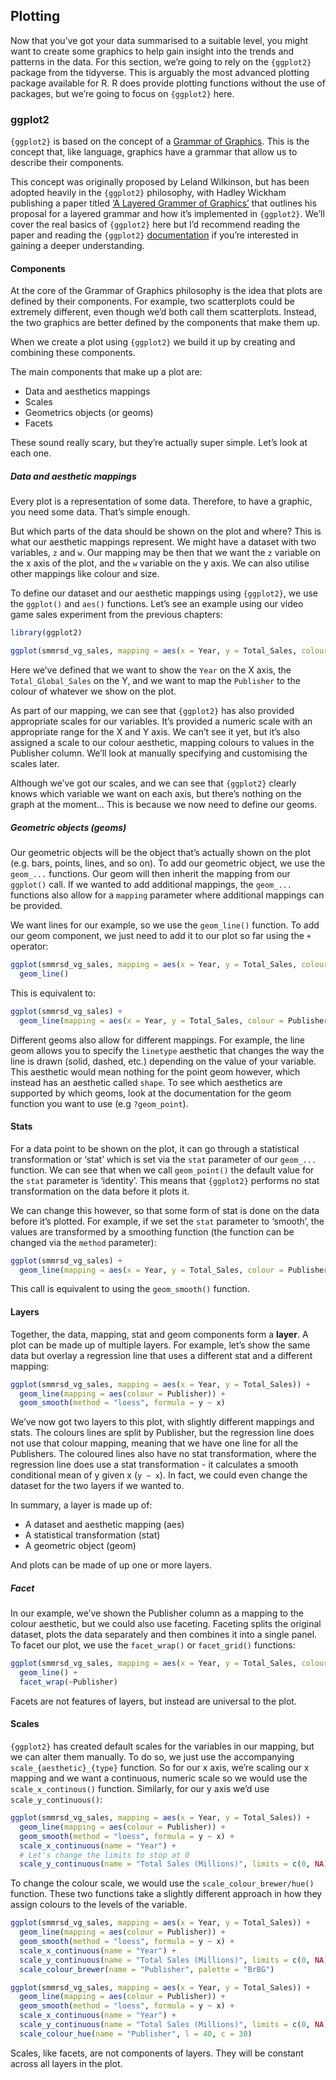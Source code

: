 ## Plotting

Now that you've got your data summarised to a suitable level, you might want to create some graphics to help gain insight into the trends and patterns in the data. For this section, we're going to rely on the `{ggplot2}` package from the tidyverse. This is arguably the most advanced plotting package available for R. R does provide plotting functions without the use of packages, but we're going to focus on `{ggplot2}` here.

### ggplot2

`{ggplot2}` is based on the concept of a [Grammar of Graphics](https://www.springer.com/in/book/9780387245447). This is the concept that, like language, graphics have a grammar that allow us to describe their components. 

This concept was originally proposed by Leland Wilkinson, but has been adopted heavily in the `{ggplot2}` philosophy, with Hadley Wickham publishing a paper titled ['A Layered Grammer of Graphics'](http://vita.had.co.nz/papers/layered-grammar.html) that outlines his proposal for a layered grammar and how it's implemented in `{ggplot2}`. We'll cover the real basics of `{ggplot2}` here but I'd recommend reading the paper and reading the `{ggplot2}` [documentation](https://ggplot2.tidyverse.org/) if you're interested in gaining a deeper understanding.

#### Components

At the core of the Grammar of Graphics philosophy is the idea that plots are defined by their components. For example, two scatterplots could be extremely different, even though we'd both call them scatterplots. Instead, the two graphics are better defined by the components that make them up.

When we create a plot using `{ggplot2}` we build it up by creating and combining these components.

The main components that make up a plot are:

* Data and aesthetics mappings
* Scales
* Geometrics objects (or geoms)
* Facets

These sound really scary, but they're actually super simple. Let's look at each one.

##### Data and aesthetic mappings

Every plot is a representation of some data. Therefore, to have a graphic, you need some data. That's simple enough.

But which parts of the data should be shown on the plot and where? This is what our aesthetic mappings represent. We might have a dataset with two variables, `z` and `w`. Our mapping may be then that we want the `z` variable on the x axis of the plot, and the `w` variable on the y axis. We can also utilise other mappings like colour and size.

To define our dataset and our aesthetic mappings using `{ggplot2}`, we use the `ggplot()` and `aes()` functions. Let's see an example using our video game sales experiment from the previous chapters:

```r
library(ggplot2)

ggplot(smmrsd_vg_sales, mapping = aes(x = Year, y = Total_Sales, colour = Publisher))
```

Here we've defined that we want to show the `Year` on the X axis, the `Total_Global_Sales` on the Y, and we want to map the `Publisher` to the colour of whatever we show on the plot.

As part of our mapping, we can see that `{ggplot2}` has also provided appropriate scales for our variables. It's provided a numeric scale with an appropriate range for the X and Y axis. We can't see it yet, but it's also assigned a scale to our colour aesthetic, mapping colours to values in the Publisher column. We'll look at manually specifying and customising the scales later.

Although we've got our scales, and we can see that `{ggplot2}` clearly knows which variable we want on each axis, but there's nothing on the graph at the moment... This is because we now need to define our geoms.

##### Geometric objects (geoms)

Our geometric objects will be the object that's actually shown on the plot (e.g. bars, points, lines, and so on). To add our geometric object, we use the `geom_...` functions. Our geom will then inherit the mapping from our `ggplot()` call. If we wanted to add additional mappings, the `geom_...` functions also allow for a `mapping` parameter where additional mappings can be provided.

We want lines for our example, so we use the `geom_line()` function. To add our geom component, we just need to add it to our plot so far using the `+` operator:

```r
ggplot(smmrsd_vg_sales, mapping = aes(x = Year, y = Total_Sales, colour = Publisher)) +
  geom_line()
```

This is equivalent to:

```r
ggplot(smmrsd_vg_sales) +
  geom_line(mapping = aes(x = Year, y = Total_Sales, colour = Publisher))
```


Different geoms also allow for different mappings. For example, the line geom allows you to specify the `linetype` aesthetic that changes the way the line is drawn (solid, dashed, etc.) depending on the value of your variable. This aesthetic would mean nothing for the point geom however, which instead has an aesthetic called `shape`. To see which aesthetics are supported by which geoms, look at the documentation for the geom function you want to use (e.g `?geom_point`).

#### Stats

For a data point to be shown on the plot, it can go through a statistical transformation or 'stat' which is set via the `stat` parameter of our `geom_...` function. We can see that when we call `geom_point()` the default value for the `stat` parameter is 'identity'. This means that `{ggplot2}` performs no stat transformation on the data before it plots it. 

We can change this however, so that some form of stat is done on the data before it's plotted. For example, if we set the `stat` parameter to 'smooth', the values are transformed by a smoothing function (the function can be changed via the `method` parameter):

```r
ggplot(smmrsd_vg_sales) +
  geom_line(mapping = aes(x = Year, y = Total_Sales, colour = Publisher), stat = "smooth")
```

This call is equivalent to using the `geom_smooth()` function.

#### Layers

Together, the data, mapping, stat and geom components form a **layer**. A plot can be made up of multiple layers. For example, let's show the same data but overlay a regression line that uses a different stat and a different mapping:

```r
ggplot(smmrsd_vg_sales, mapping = aes(x = Year, y = Total_Sales)) +
  geom_line(mapping = aes(colour = Publisher)) +
  geom_smooth(method = "loess", formula = y ~ x)
```

We've now got two layers to this plot, with slightly different mappings and stats. The colours lines are split by Publisher, but the regression line does not use that colour mapping, meaning that we have one line for all the Publishers. The coloured lines also have no stat transformation, where the regression line does use a stat transformation - it calculates a smooth conditional mean of y given x (`y ~ x`). In fact, we could even change the dataset for the two layers if we wanted to.

In summary, a layer is made up of:

* A dataset and aesthetic mapping (aes)
* A statistical transformation (stat)
* A geometric object (geom)

And plots can be made of up one or more layers.

##### Facet

In our example, we've shown the Publisher column as a mapping to the colour aesthetic, but we could also use faceting. Faceting splits the original dataset, plots the data separately and then combines it into a single panel. To facet our plot, we use the `facet_wrap()` or `facet_grid()` functions:

```r
ggplot(smmrsd_vg_sales, mapping = aes(x = Year, y = Total_Sales, colour = Publisher)) +
  geom_line() +
  facet_wrap(~Publisher)
```

Facets are not features of layers, but instead are universal to the plot.

#### Scales

`{ggplot2}` has created default scales for the variables in our mapping, but we can alter them manually. To do so, we just use the accompanying `scale_{aesthetic}_{type}` function. So for our x axis, we're scaling our x mapping and we want a continuous, numeric scale so we would use the `scale_x_continous()` function. Similarly, for our y axis we'd use `scale_y_continuous()`:

```r
ggplot(smmrsd_vg_sales, mapping = aes(x = Year, y = Total_Sales)) +
  geom_line(mapping = aes(colour = Publisher)) +
  geom_smooth(method = "loess", formula = y ~ x) +
  scale_x_continuous(name = "Year") +
  # Let's change the limits to stop at 0
  scale_y_continuous(name = "Total Sales (Millions)", limits = c(0, NA))
```

To change the colour scale, we would use the `scale_colour_brewer/hue()` function. These two functions take a slightly different approach in how they assign colours to the levels of the variable.


```r
ggplot(smmrsd_vg_sales, mapping = aes(x = Year, y = Total_Sales)) +
  geom_line(mapping = aes(colour = Publisher)) +
  geom_smooth(method = "loess", formula = y ~ x) +
  scale_x_continuous(name = "Year") +
  scale_y_continuous(name = "Total Sales (Millions)", limits = c(0, NA)) +
  scale_colour_brewer(name = "Publisher", palette = "BrBG")
```

```r
ggplot(smmrsd_vg_sales, mapping = aes(x = Year, y = Total_Sales)) +
  geom_line(mapping = aes(colour = Publisher)) +
  geom_smooth(method = "loess", formula = y ~ x) +
  scale_x_continuous(name = "Year") +
  scale_y_continuous(name = "Total Sales (Millions)", limits = c(0, NA)) +
  scale_colour_hue(name = "Publisher", l = 40, c = 30)
```

Scales, like facets, are not components of layers. They will be constant across all layers in the plot.